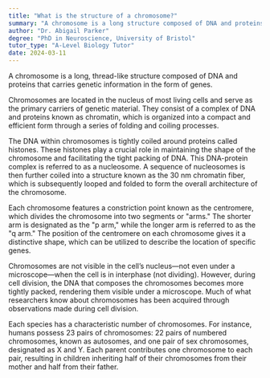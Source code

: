 ```yaml
---
title: "What is the structure of a chromosome?"
summary: "A chromosome is a long structure composed of DNA and proteins that carries genetic information through genes."
author: "Dr. Abigail Parker"
degree: "PhD in Neuroscience, University of Bristol"
tutor_type: "A-Level Biology Tutor"
date: 2024-03-11
---
```


A chromosome is a long, thread-like structure composed of DNA and proteins that carries genetic information in the form of genes.

Chromosomes are located in the nucleus of most living cells and serve as the primary carriers of genetic material. They consist of a complex of DNA and proteins known as chromatin, which is organized into a compact and efficient form through a series of folding and coiling processes.

The DNA within chromosomes is tightly coiled around proteins called histones. These histones play a crucial role in maintaining the shape of the chromosome and facilitating the tight packing of DNA. This DNA-protein complex is referred to as a nucleosome. A sequence of nucleosomes is then further coiled into a structure known as the 30 nm chromatin fiber, which is subsequently looped and folded to form the overall architecture of the chromosome.

Each chromosome features a constriction point known as the centromere, which divides the chromosome into two segments or "arms." The shorter arm is designated as the "p arm," while the longer arm is referred to as the "q arm." The position of the centromere on each chromosome gives it a distinctive shape, which can be utilized to describe the location of specific genes.

Chromosomes are not visible in the cell’s nucleus—not even under a microscope—when the cell is in interphase (not dividing). However, during cell division, the DNA that composes the chromosomes becomes more tightly packed, rendering them visible under a microscope. Much of what researchers know about chromosomes has been acquired through observations made during cell division.

Each species has a characteristic number of chromosomes. For instance, humans possess 23 pairs of chromosomes: 22 pairs of numbered chromosomes, known as autosomes, and one pair of sex chromosomes, designated as X and Y. Each parent contributes one chromosome to each pair, resulting in children inheriting half of their chromosomes from their mother and half from their father.
    